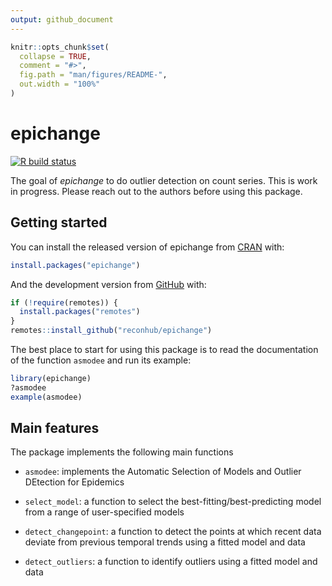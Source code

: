 ```yaml
---
output: github_document
---
```


<!-- README.md is generated from README.Rmd. Please edit that file -->

```r
knitr::opts_chunk$set(
  collapse = TRUE,
  comment = "#>",
  fig.path = "man/figures/README-",
  out.width = "100%"
)
```

# epichange

<!-- badges: start -->
[![R build status](https://github.com/reconhub/epichange/workflows/R-CMD-check/badge.svg)](https://github.com/reconhub/epichange/actions)
<!-- badges: end -->

The goal of *epichange* to do outlier detection on count series. This is work in
progress. Please reach out to the authors before using this package.

## Getting started

You can install the released version of epichange from [CRAN](https://CRAN.R-project.org) with:

``` r
install.packages("epichange")
```

And the development version from [GitHub](https://github.com/) with:

``` r
if (!require(remotes)) {
  install.packages("remotes")
}
remotes::install_github("reconhub/epichange")
```

The best place to start for using this package is to read the documentation of
the function `asmodee` and run its example:

```r
library(epichange)
?asmodee
example(asmodee)
```


## Main features

The package implements the following main functions

* `asmodee`: implements the Automatic Selection of Models and Outlier DEtection
  for Epidemics
  
* `select_model`: a function to select the best-fitting/best-predicting model
  from a range of user-specified models
  
* `detect_changepoint`: a function to detect the points at which recent data
  deviate from previous temporal trends using a fitted model and
  data

* `detect_outliers`: a function to identify outliers using a fitted model and
  data

